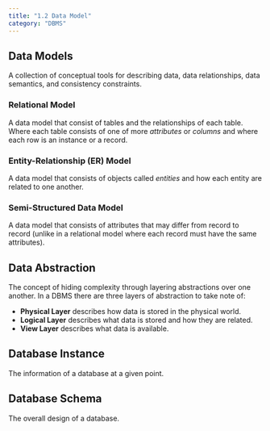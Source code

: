 ```yaml
---
title: "1.2 Data Model"
category: "DBMS"
---
```


## Data Models
A collection of conceptual tools for describing data, data relationships, 
data semantics, and consistency constraints.

### Relational Model
A data model that consist of tables and the relationships of each table. 
Where each table consists of one of more *attributes* or *columns* and 
where each row is an instance or a record.

### Entity-Relationship (ER) Model
A data model that consists of objects called *entities* and how each entity 
are related to one another.

### Semi-Structured Data Model
A data model that consists of attributes that may differ from record to record
(unlike in a relational model where each record must have the same attributes).

## Data Abstraction
The concept of hiding complexity through layering abstractions over one 
another. In a DBMS there are three layers of abstraction to take note of:

- **Physical Layer** describes how data is stored in the physical world.
- **Logical Layer** describes what data is stored and how they are related.
- **View Layer** describes what data is available.

## Database Instance
The information of a database at a given point.

## Database Schema
The overall design of a database.